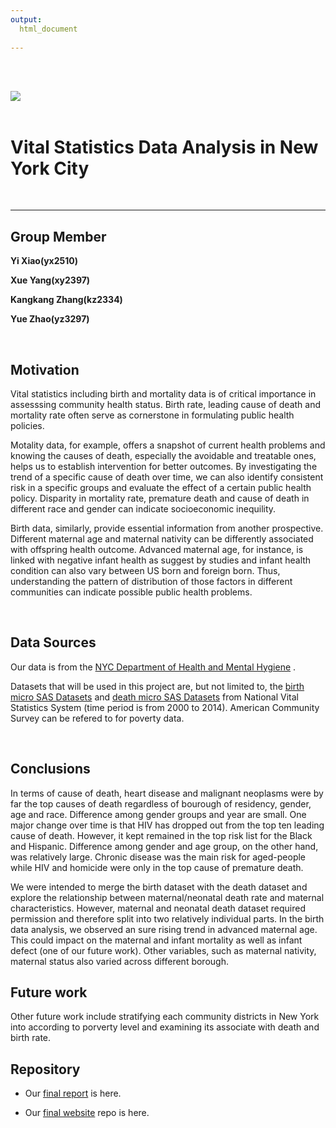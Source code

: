 ```yaml
---
output: 
  html_document
    
---
```


<br>
<br>
  
![](http://www.columbia.edu/~sw2206/cu_mailman_logo.png)  
<br>
  
# **Vital Statistics Data Analysis in New York City**

<br>

 

***
## **Group Member**

**Yi Xiao(yx2510)**

**Xue Yang(xy2397)**

**Kangkang Zhang(kz2334)**

**Yue Zhao(yz3297)**

<br>

##  **Motivation**

Vital statistics including birth and mortality data is of critical importance in assesssing community health status. Birth rate, leading cause of death and mortality rate often serve as cornerstone in formulating public health policies.

Motality data, for example, offers a snapshot of current health problems and knowing the causes of death, especially the avoidable and treatable ones, helps us to establish intervention for better outcomes. By investigating the trend of a specific cause of death over time, we can also identify consistent risk in a specific groups and evaluate the effect of a certain public health policy. Disparity in mortality rate, premature death and cause of death in different race and gender can indicate socioeconomic inequility.

Birth data, similarly, provide essential information from another prospective. Different maternal age and maternal nativity can be differently associated with offspring health outcome. Advanced maternal age, for instance, is linked with negative infant health as suggest by studies and infant health condition can also vary between US born and foreign born. Thus, understanding the pattern of distribution of those factors in different communities can indicate possible public health problems.




<br>



##  **Data Sources**

Our data is from the [NYC Department of Health and Mental Hygiene](https://www1.nyc.gov/site/doh/index.page) . 

Datasets that will be used in this project are, but not limited to, the [birth micro SAS Datasets](https://www1.nyc.gov/site/doh/data/data-sets/vital-statistics-birth-micro-sas-datasets.page) and [death micro SAS Datasets](https://www1.nyc.gov/site/doh/data/data-sets/death-micro-sas-datasets.page)  from National Vital Statistics System (time period is from 2000 to 2014). American Community Survey can be refered to for poverty data.



<br>

## **Conclusions**

In terms of cause of death, heart disease and malignant neoplasms were by far the top causes of death regardless of bourough of residency, gender, age and race. Difference among gender groups and year are small. One major change over time is that HIV has dropped out from the top ten leading cause of death. However, it kept remained in the top risk list for the Black and Hispanic. Difference among gender and age group, on the other hand, was relatively large. Chronic disease was the main risk for aged-people while HIV and homicide were only in the top cause of premature death.

We were intended to merge the birth dataset with the death dataset and explore the relationship between maternal/neonatal death rate and maternal characteristics. However, maternal and neonatal death dataset required permission and therefore split into two relatively individual parts. In the birth data analysis, we observed an sure rising trend in advanced maternal age. This could impact on the maternal and infant mortality as well as infant defect (one of our future work). Other variables, such as maternal nativity, maternal status also varied across different borough.

## **Future work**

Other future work include stratifying each community districts in New York into according to porverty level and examining its associate with death and birth rate.

 
## **Repository**

* Our [final report](https://github.com/yuezhaocolumbia/p8105_final_vital_statistics/blob/master/final%20report/final_report.md) is here.

* Our [final website](https://github.com/XueYang29/p8105_Finalproject_website) repo is here.
